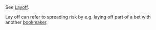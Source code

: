 See [[Layoff]].

Lay off can refer to spreading risk by e.g. laying off part of a bet with another [[bookmaker]].